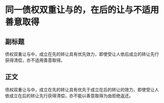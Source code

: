 # 同一债权双重让与的，在后的让与不适用善意取得
## 副标题
债权双重让与中，成立在先的转让具有优先效力，即使受让人依后成立的转让先行获得清偿，亦不适用善意取得。
## 正文
债权双重让与中，成立在先的转让具有优先于成立在后的转让的效力，即使受让人依成立在后的转让先行获得清偿，亦不能以善意取得为由拒绝返还。
